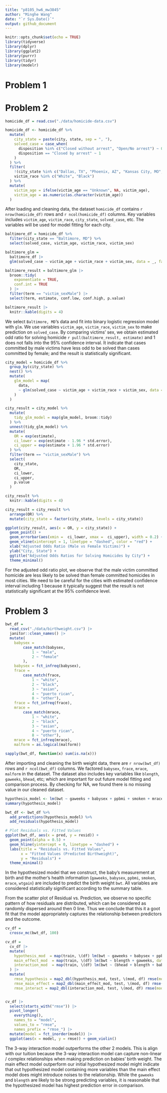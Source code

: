 ```yaml
---
title: "p8105_hw6_mw3845"
author: "Minghe Wang"
date: "`r Sys.Date()`"
output: github_document
---
```


```r
knitr::opts_chunk$set(echo = TRUE)
library(tidyverse)
library(dplyr)
library(ggplot2)
library(purrr)
library(tidyr)
library(modelr)
```

# Problem 1

# Problem 2

```r
homicide_df = read.csv("./data/homicide-data.csv")

homicide_df <- homicide_df %>% 
  mutate(
    city_state = paste(city, state, sep = ", "),
    solved_case = case_when(
      disposition %in% c("Closed without arrest", "Open/No arrest") ~ 0,
      disposition == "Closed by arrest" ~ 1
    )
  ) %>% 
  filter(
    !(city_state %in% c("Dallas, TX", "Phoenix, AZ", "Kansas City, MO", "Tulsa, AL")) &
    victim_race %in% c("White", "Black")
  ) %>% 
  mutate(
    victim_age = ifelse(victim_age == "Unknown", NA, victim_age),
    victim_age = as.numeric(as.character(victim_age))
  )
```

After loading and cleaning data, the dataset `homicide_df` contains `r nrow(homicide_df)` rows and `r ncol(homicide_df)` columns. Key variables includes `victim_age`, `victim_race`, `city_state`, `solved_case`, etc. The variables will be used for model fitting for each city.

```r
baltimore_df = homicide_df %>% 
  filter(city_state == "Baltimore, MD") %>% 
  select(solved_case, victim_age, victim_race, victim_sex)

baltimore_glm = 
  baltimore_df |> 
  glm(solved_case ~ victim_age + victim_race + victim_sex, data = _, family = binomial())

baltimore_result = baltimore_glm |> 
  broom::tidy(
    exponentiate = TRUE,
    conf.int = TRUE
  ) |> 
  filter(term == "victim_sexMale") |>
  select(term, estimate, conf.low, conf.high, p.value)

baltimore_result |> 
  knitr::kable(digits = 4)
```

We select `Baltimore, MD`'s data and fit into binary logistic regression model with `glm`. We use variables `victim_age`, `victim_race`, `victim_sex` to make prediction on `solved_case`. By comparing victims' sex, we obtain estimated odd ratio for solving homicide `r pull(baltimore_result, estimate)` and 1 does not falls into the 95% confidence interval. It indicate that cases committed by male victims have less odd to be solved than cases committed by female; and the result is statistically significant.

```r
city_model = homicide_df %>% 
  group_by(city_state) %>% 
  nest() %>% 
  mutate(
    glm_model = map(
      data,
      ~ glm(solved_case ~ victim_age + victim_race + victim_sex, data = ., family = binomial())
    )
  ) 

city_result = city_model %>% 
  mutate(
    tidy_glm_model = map(glm_model, broom::tidy)
  ) %>% 
  unnest(tidy_glm_model) %>% 
  mutate(
    OR = exp(estimate),
    ci_lower = exp(estimate - 1.96 * std.error),
    ci_upper = exp(estimate + 1.96 * std.error)
  ) %>% 
  filter(term == "victim_sexMale") %>%
  select(
    city_state,
    OR,
    ci_lower,
    ci_upper,
    p.value
  )

city_result %>% 
  knitr::kable(digits = 4)

city_result = city_result %>%
  arrange(OR) %>%
  mutate(city_state = factor(city_state, levels = city_state))

ggplot(city_result, aes(x = OR, y = city_state)) +
  geom_point() +
  geom_errorbar(aes(xmin =  ci_lower, xmax =  ci_upper), width = 0.2) +
  geom_vline(xintercept = 1, linetype = "dashed", color = "red") +
  xlab("Adjusted Odds Ratio (Male vs Female Victims)") +
  ylab("City, State") +
  ggtitle("Adjusted Odds Ratios for Solving Homicides by City") +
  theme_minimal()
```

For the adjusted odd ratio plot, we observe that the male victim committed homicide are less likely to be solved than female committed homicides in most cities. We need to be careful for the cities with estimated confidence interval including 1 because it typically suggest that the result is not statistically significant at the 95% confidence level.

# Problem 3

```r
bwt_df = 
  read_csv("./data/birthweight.csv") |> 
  janitor::clean_names() |>
  mutate(
    babysex = 
        case_match(babysex,
            1 ~ "male",
            2 ~ "female"
        ),
    babysex = fct_infreq(babysex),
    frace = 
        case_match(frace,
            1 ~ "white",
            2 ~ "black", 
            3 ~ "asian", 
            4 ~ "puerto rican", 
            8 ~ "other"),
    frace = fct_infreq(frace),
    mrace = 
        case_match(mrace,
            1 ~ "white",
            2 ~ "black", 
            3 ~ "asian", 
            4 ~ "puerto rican",
            8 ~ "other"),
    mrace = fct_infreq(mrace),
    malform = as.logical(malform))

sapply(bwt_df, function(x) sum(is.na(x)))

```

After importing and cleaning the birth weight data, there are `r nrow(bwt_df)` rows and `r ncol(bwt_df)` columns. We factored `babysex`, `frace`, `mrace`, `malform` in the dataset. The dataset also includes key variables like `blength`, `gaweeks`, `bhead`, etc; which are important for out future model fitting and comparison process. By checking for NA, we found there is no missing value in our cleaned dataset.

```r
hypothesis_model <- lm(bwt ~ gaweeks + babysex + ppbmi + smoken + mrace + wtgain, data = bwt_df)
summary(hypothesis_model)

bwt_df <- bwt_df %>%
  add_predictions(hypothesis_model) %>%
  add_residuals(hypothesis_model)

# Plot Residuals vs. Fitted Values
ggplot(bwt_df, aes(x = pred, y = resid)) +
  geom_point(alpha = 0.5) +
  geom_hline(yintercept = 0, linetype = "dashed") +
  labs(title = "Residuals vs. Fitted Values",
       x = "Fitted Values (Predicted Birthweight)",
       y = "Residuals") +
  theme_minimal()
```

In the hypothesized model that we construct, the baby's measurement at birth and the mother's health information (`gaweeks`, `babysex`, `ppbmi`, `smoken`, `mrace`, `wtgain`) are included to predict the birth weight `bwt`. All variables are considered statistically significant according to the summary table.

From the scatter plot of Residual vs. Prediction, we observe no specific pattern of how residuals are distributed, which can be considered as randomly dispersed around then 0 line. Thus we conclude that this it a goot fit that the model appropriately captures the relationship between predictors and the outcome.

```r
cv_df = 
  crossv_mc(bwt_df, 100)

cv_df = 
  cv_df |> 
  mutate(
    hypothesis_mod  = map(train, \(df) lm(bwt ~ gaweeks + babysex + ppbmi + smoken + mrace + wtgain, data = df)),
    main_effect_mod  = map(train, \(df) lm(bwt ~ blength + gaweeks, data = df)),
    interaction_mod  = map(train, \(df) lm(bwt ~ (bhead + blength + babysex)^3, data = df))
  ) |> 
  mutate(
    rmse_hypothesis = map2_dbl(hypothesis_mod, test, \(mod, df) rmse(model = mod, data = df)),
    rmse_main_effect = map2_dbl(main_effect_mod, test, \(mod, df) rmse(model = mod, data = df)),
    rmse_interact = map2_dbl(interaction_mod, test, \(mod, df) rmse(model = mod, data = df)))


cv_df |> 
  select(starts_with("rmse")) |> 
  pivot_longer(
    everything(),
    names_to = "model", 
    values_to = "rmse",
    names_prefix = "rmse_") |> 
  mutate(model = fct_inorder(model)) |> 
  ggplot(aes(x = model, y = rmse)) + geom_violin()
```

The 3-way interaction model outperforms the other 2 models. This is align with our tuition because the 3-way interaction model can capture non-linear / complex relationships when making prediction on babies' birth weight. The main effect model outperform our initial hypothesized model might indicate that out hypothesized model containing more variables than the main effect model does might introduce noises to the relationship. While the `gaweeks` and `blength` are likely to be strong predicting variables, it is reasonable that the hypothesized model has highest prediction error in comparison.

